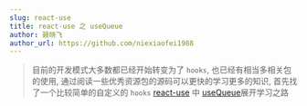 ```yaml
---
slug: react-use
title: react-use 之 useQueue
author: 聂晓飞
author_url: https://github.com/niexiaofei1988
---
```


> 目前的开发模式大多数都已经开始转变为了 `hooks`, 也已经有相当多相关包的使用, 通过阅读一些优秀资源包的源码可以更快的学习更多的知识, 首先找了一个比较简单的自定义的 `hooks`
> [react-use](https://github.com/streamich/react-use) 中 [useQueue](https://github.com/streamich/react-use/blob/master/src/useQueue.ts)展开学习之路


